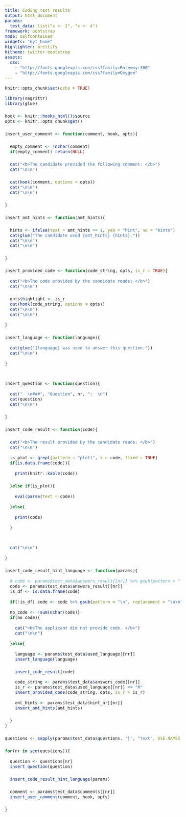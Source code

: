 ```yaml
---
title: Coding test results
output: html_document
params:
  test_data: list("x <- 2", "x <- 4")
framework: bootstrap
mode: selfcontained
widgets: "nyt_home"
highlighter: prettify
hitheme: twitter-bootstrap
assets:
  css:
    - "http://fonts.googleapis.com/css?family=Raleway:300"
    - "http://fonts.googleapis.com/css?family=Oxygen"
---
```


<style>
body{
  font-family: 'Oxygen', sans-serif;
  font-size: 16px;
  line-height: 24px;
}

h1,h2,h3,h4 {
  font-family: 'Raleway', sans-serif;
}

.container { width: 1000px; }
h3 {
  background-color: #D4DAEC;
  text-indent: 100px; 
}
h4 {
  text-indent: 100px;
}

g-table-intro h4 {
  text-indent: 0px;
}
</style>



```r
knitr::opts_chunk$set(echo = TRUE)
```


```r

library(magrittr)
library(glue)

hook <- knitr::hooks_html()$source
opts <- knitr::opts_chunk$get()

insert_user_comment <- function(comment, hook, opts){

  empty_comment <- !nchar(comment)
  if(empty_comment) return(NULL)

  cat("<b>The candidate provided the following comment: </b>")
  cat("\n\n")

  cat(hook(comment, options = opts))
  cat("\n\n")
  cat("\n\n")

}

insert_amt_hints <- function(amt_hints){

  hints <- ifelse(test = amt_hints == 1, yes = "hint", no = "hints")
  cat(glue("The candidate used {amt_hints} {hints}."))
  cat("\n\n")
  cat("\n\n")

}

insert_provided_code <- function(code_string, opts, is_r = TRUE){
  
  cat("<b>The code provided by the candidate reads: </b>")
  cat("\n\n")

  opts$highlight <- is_r
  cat(hook(code_string, options = opts))
  cat("\n\n")
  cat("\n\n")
  
}

insert_language <- function(language){
  
  cat(glue("{language} was used to answer this question."))
  cat("\n\n")
  
}


insert_question <- function(question){
  
  cat("  \n###", "Question", nr, ":  \n")
  cat(question)
  cat("\n\n")

}

insert_code_result <- function(code){

  cat("<b>The result provided by the candidate reads: </b>")
  cat("\n\n")
  
  is_plot <- grepl(pattern = "plot(", x = code, fixed = TRUE)
  if(is.data.frame(code)){
    
    print(knitr::kable(code))

  }else if(is_plot){
    
    eval(parse(text = code))
    
  }else{
    
    print(code)    
    
  }


  cat("\n\n")
  
}

insert_code_result_hint_language <- function(params){
  
  # code <- params$test_data$answers_result[[nr]] %>% gsub(pattern = "\n", replacement = "\n\n")
  code <- params$test_data$answers_result[[nr]]
  is_df <- is.data.frame(code)
  
  if(!is_df) code <- code %>% gsub(pattern = "\n", replacement = "\n\n")
   
  no_code <- !sum(nchar(code))
  if(no_code){
    
    cat("<b>The applicant did not provide code. </b>")
    cat("\n\n")
        
  }else{
    
    language <- params$test_data$used_language[[nr]]
    insert_language(language)

    insert_code_result(code)  
  
    code_string <- params$test_data$answers_code[[nr]]
    is_r <- params$test_data$used_language[[nr]] == "R"
    insert_provided_code(code_string, opts, is_r = is_r)
  
    amt_hints <- params$test_data$hint_nr[[nr]]
    insert_amt_hints(amt_hints)

  }
}

questions <- sapply(params$test_data$questions, "[", "text", USE.NAMES = FALSE) %>% as.character()

for(nr in seq(questions)){
   
  question <- questions[nr]
  insert_question(question)

  insert_code_result_hint_language(params)

  comment <- params$test_data$comments[[nr]]
  insert_user_comment(comment, hook, opts)

}

```

